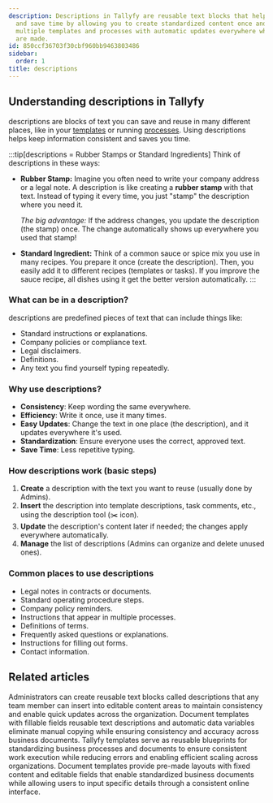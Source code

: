 ```yaml
---
description: Descriptions in Tallyfy are reusable text blocks that help maintain consistency
  and save time by allowing you to create standardized content once and use it across
  multiple templates and processes with automatic updates everywhere when changes
  are made.
id: 850ccf36703f30cbf960bb9463803486
sidebar:
  order: 1
title: descriptions
---
```


## Understanding descriptions in Tallyfy

descriptions are blocks of text you can save and reuse in many different places, like in your [templates](/products/pro/documenting/templates/) or running [processes](/products/pro/tracking-and-tasks/processes/). Using descriptions helps keep information consistent and saves you time.

:::tip[descriptions = Rubber Stamps or Standard Ingredients]
Think of descriptions in these ways:

- **Rubber Stamp:** Imagine you often need to write your company address or a legal note. A description is like creating a **rubber stamp** with that text. Instead of typing it every time, you just "stamp" the description where you need it.

  *The big advantage:* If the address changes, you update the description (the stamp) once. The change automatically shows up everywhere you used that stamp!

- **Standard Ingredient:** Think of a common sauce or spice mix you use in many recipes. You prepare it once (create the description). Then, you easily add it to different recipes (templates or tasks). If you improve the sauce recipe, all dishes using it get the better version automatically.
:::

### What can be in a description?

descriptions are predefined pieces of text that can include things like:
- Standard instructions or explanations.
- Company policies or compliance text.
- Legal disclaimers.
- Definitions.
- Any text you find yourself typing repeatedly.

### Why use descriptions?

- **Consistency**: Keep wording the same everywhere.
- **Efficiency**: Write it once, use it many times.
- **Easy Updates**: Change the text in one place (the description), and it updates everywhere it's used.
- **Standardization**: Ensure everyone uses the correct, approved text.
- **Save Time**: Less repetitive typing.

### How descriptions work (basic steps)

1. **Create** a description with the text you want to reuse (usually done by Admins).
2. **Insert** the description into template descriptions, task comments, etc., using the description tool (✂️ icon).
3. **Update** the description's content later if needed; the changes apply everywhere automatically.
4. **Manage** the list of descriptions (Admins can organize and delete unused ones).

### Common places to use descriptions

- Legal notes in contracts or documents.
- Standard operating procedure steps.
- Company policy reminders.
- Instructions that appear in multiple processes.
- Definitions of terms.
- Frequently asked questions or explanations.
- Instructions for filling out forms.
- Contact information.


<PageTree />


## Related articles
<CardGrid>
<LinkTitleCard header="<b>descriptions > Use descriptions</b>" href="/products/pro/documenting/templates/descriptions/how-can-i-use-descriptions-to-simplify-workflow-in-tallyfy/" > Administrators can create reusable text blocks called descriptions that any team member can insert into editable content areas to maintain consistency and enable quick updates across the organization. </LinkTitleCard>
<LinkTitleCard header="<b>Features > Fill in the blanks</b>" href="/products/pro/tutorials/features/fill-in-the-blanks/" > Document templates with fillable fields reusable text descriptions and automatic data variables eliminate manual copying while ensuring consistency and accuracy across business documents. </LinkTitleCard>
<LinkTitleCard header="<b>Documenting > Templates</b>" href="/products/pro/documenting/templates/" > Tallyfy templates serve as reusable blueprints for standardizing business processes and documents to ensure consistent work execution while reducing errors and enabling efficient scaling across organizations. </LinkTitleCard>
<LinkTitleCard header="<b>Documenting > Documents</b>" href="/products/pro/documenting/documents/" > Document templates provide pre-made layouts with fixed content and editable fields that enable standardized business documents while allowing users to input specific details through a consistent online interface. </LinkTitleCard>
</CardGrid>